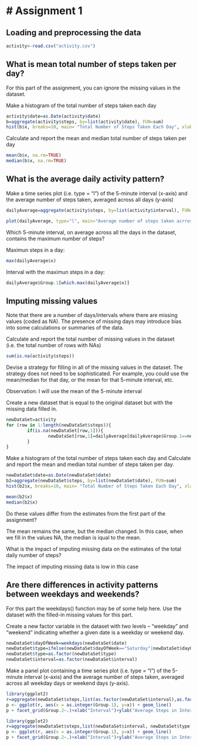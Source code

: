 # Assignment 1 
========================================================

## Loading and preprocessing the data

```r
activity<-read.csv("activity.csv")
```

## What is mean total number of steps taken per day?

For this part of the assignment, you can ignore the missing values in the            dataset.

Make a histogram of the total number of steps taken each day

```r
activity$date=as.Date(activity$date)
b=aggregate(activity$steps, by=list(activity$date), FUN=sum)
hist(b$x, breaks=10, main= "Total Number of Steps Taken Each Day", xlab="Steps")
```

Calculate and report the mean and median total number of steps taken per day

```r
mean(b$x, na.rm=TRUE)
median(b$x, na.rm=TRUE)
```

## What is the average daily activity pattern?

Make a time series plot (i.e. type = "l") of the 5-minute interval (x-axis) and the average number of steps taken, averaged across all days (y-axis)

```r
dailyAverage=aggregate(activity$steps, by=list(activity$interval), FUN=mean, na.rm=TRUE)

plot(dailyAverage, type="l", main="Average number of steps taken acrross all days by interval of 5-minute", xlab="Intervals", ylab="Average Number of Steps")
```

Which 5-minute interval, on average across all the days in the dataset, contains the maximum number of steps?

Maximun steps in a day:

```r
max(dailyAverage$x)
```

Interval with the maximun steps in a day:

```r
dailyAverage$Group.1[which.max(dailyAverage$x)]
```

## Imputing missing values

Note that there are a number of days/intervals where there are missing values (coded as NA). The presence of missing days may introduce bias into some calculations or summaries of the data.

Calculate and report the total number of missing values in the dataset (i.e. the total number of rows with NAs)

```r
sum(is.na(activity$steps))
```

Devise a strategy for filling in all of the missing values in the dataset. The strategy does not need to be sophisticated. For example, you could use the mean/median for that day, or the mean for that 5-minute interval, etc.

Observation: I will use the mean of the 5-minute interval

Create a new dataset that is equal to the original dataset but with the missing data filled in.

```r
newDataSet=activity
for (row in 1:length(newDataSet$steps)){
        if(is.na(newDataSet[row,1])){
                newDataSet[row,1]=dailyAverage[dailyAverage$Group.1==newDataSet[row,3],2]
        }
}
```

Make a histogram of the total number of steps taken each day and Calculate and report the mean and median total number of steps taken per day.  

```r
newDataSet$date=as.Date(newDataSet$date)
b2=aggregate(newDataSet$steps, by=list(newDataSet$date), FUN=sum)
hist(b2$x, breaks=10, main= "Total Number of Steps Taken Each Day", xlab="Steps")
```

```r
mean(b2$x)
median(b2$x)
```

Do these values differ from the estimates from the first part of the assignment?

The mean remains the same, but the median changed. In this case, when we fill in the values NA, the median is iqual to the mean.

What is the impact of imputing missing data on the estimates of the total daily number of steps?

The impact of imputing missing data is low in this case

## Are there differences in activity patterns between weekdays and weekends?

For this part the weekdays() function may be of some help here. Use the dataset with the filled-in missing values for this part.

Create a new factor variable in the dataset with two levels – “weekday” and “weekend” indicating whether a given date is a weekday or weekend day.

```r
newDataSet$dayOfWeek=weekdays(newDataSet$date)
newDataSet$type=ifelse(newDataSet$dayOfWeek=="Saturday"|newDataSet$dayOfWeek=="Sunday","Weekend","Weekday")
newDataSet$type=as.factor(newDataSet$type)
newDataSet$interval=as.factor(newDataSet$interval)
```

Make a panel plot containing a time series plot (i.e. type = "l") of the 5-minute interval (x-axis) and the average number of steps taken, averaged across all weekday days or weekend days (y-axis).

```r
library(ggplot2)
r=aggregate(newDataSet$steps,list(as.factor(newDataSet$interval),as.factor(newDataSet$type)),mean)
p <- ggplot(r, aes(x = as.integer(Group.1), y=x)) + geom_line()
p + facet_grid(Group.2~.)+xlab("Interval")+ylab("Average Steps in Interval")
```

```r
library(ggplot2)
r=aggregate(newDataSet$steps,list(newDataSet$interval, newDataSet$type),mean)
p <- ggplot(r, aes(x = as.integer(Group.1), y=x)) + geom_line()
p + facet_grid(Group.2~.)+xlab("Interval")+ylab("Average Steps in Interval")
```

